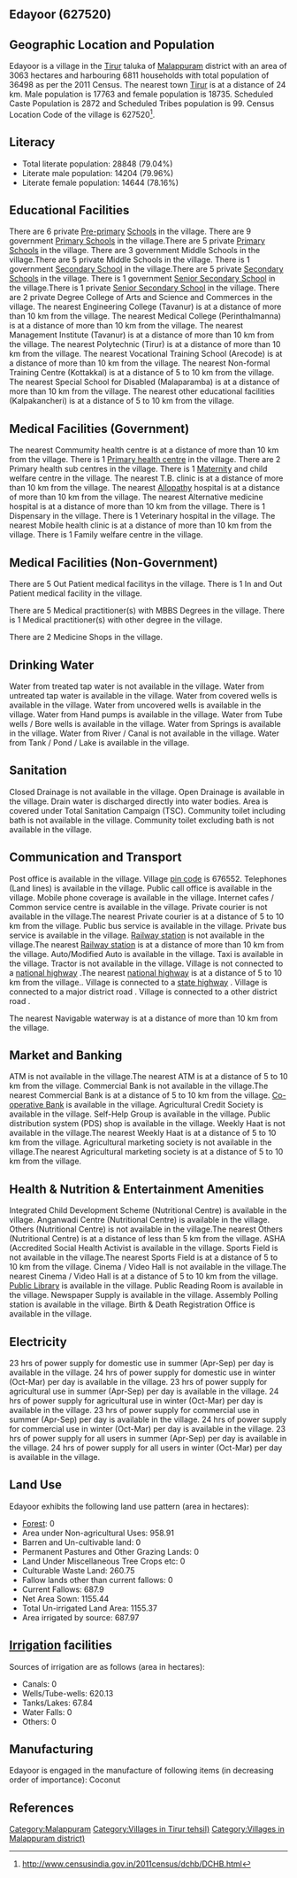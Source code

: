 {{Infobox settlement
| name=Edayoor
| native_name=
| native_name_lang=
| other_name=
| nickname=
| settlement_type=Village
| image_skyline=
| image_alt=
| image_caption=
| pushpin_map=India Kerala
| pushpin_label_position=right
| pushpin_map_alt=
| pushpin_map_caption=Location in Kerala, India
| latd=
| latm=
| lats=
| latNS=
| longd=
| longm=
| longs=
| longEW=
| coordinates_display=inline,title
| subdivision_type=Country
| subdivision_name={{flag|India}}
| subdivision_type1=[[States and territories of India|State]]
| subdivision_name1=Kerala 
| subdivision_type2=[[List of districts of India|District]]
| subdivision_name2=Malappuram
| subdivision_type3=Tahsil
| subdivision_name3=Tirur
| website=
| established_title=<!-- Established -->
| established_date=
| founder=
| named_for=
| government_type=
| governing_body=
| unit_pref=Metric=
| area_footnotes=
| area_rank=
| area_total_km2=30.63
| elevation_footnotes=
| elevation_m=
| population_total=36498
| population_as_of=2011
| population_rank=
| population_density_km2=1191
| population_demonym=
| population_footnotes=
| demographics_type1=Languages
| demographics1_title1=Official
| demographics1_info1=[[Malayalam language|Malayalam]]
| timezone1=[[Indian Standard Time|IST]]
| utc_offset1==+5:30
| postal_code_type=[[Postal Index Number|PIN]]
| postal_code=676552
| area_code_type=Telephone code
| area_code=
| registration_plate=
| blank1_name_sec1=Nearest city
| blank1_info_sec1=[[Tirur]]
| blank2_name_sec1=[[Human sex ratio|Sex ratio]]
| blank2_info_sec1=1054 [[male|♂]]/[[female|♀]]
| blank3_name_sec1=Literacy
| blank3_info_sec1=79.04%
| blank1_name_sec2=[[2011 Census of India|2011 census]] code
| blank1_info_sec2=627520
| footnotes=
}}

== Edayoor (627520) ==

== Geographic Location and Population ==

Edayoor is a village in the [[Tirur]] taluka of [[Malappuram]] district with an area of 3063 hectares and harbouring 6811 households with total population of 36498 as per the 2011 Census. The nearest town [[Tirur]] is at a distance of 24 km. Male population is 17763 and female population is 18735. Scheduled Caste Population is 2872 and Scheduled Tribes population is 99. Census Location Code of the village is 627520<ref>http://www.censusindia.gov.in/2011census/dchb/DCHB.html</ref>.


== Literacy ==  
* Total literate population: 28848 (79.04%)
* Literate male population: 14204 (79.96%)
* Literate female population: 14644 (78.16%)


== Educational Facilities ==  
There are 6 private [[Pre-primary]] [[School]]s in the village.
There are 9 government [[Primary School]]s in the village.There are 5 private [[Primary School]]s in the village.
There are 3 government Middle Schools in the village.There are 5 private Middle Schools in the village.
There is 1 government [[Secondary School]] in the village.There are 5 private [[Secondary School]]s in the village.
There is 1 government [[Senior Secondary School]] in the village.There is 1 private [[Senior Secondary School]] in the village.
There are 2 private Degree College of Arts and Science and Commerces in the village.
The nearest Engineering College (Tavanur) is at a distance of more than 10 km from the village.
The nearest Medical College (Perinthalmanna) is at a distance of more than 10 km from the village.
The nearest Management Institute (Tavanur) is at a distance of more than 10 km from the village.
The nearest Polytechnic (Tirur) is at a distance of more than 10 km from the village.
The nearest Vocational Training School (Arecode) is at a distance of more than 10 km from the village.
The nearest Non-formal Training Centre (Kottakkal) is at a distance of 5 to 10 km from the village.
The nearest Special School for Disabled (Malaparamba) is at a distance of more than 10 km from the village.
The nearest other educational facilities (Kalpakancheri) is at a distance of 5 to 10 km from the village.


== Medical Facilities (Government) ==
The nearest Commumity health centre is at a distance of more than 10 km from the village.
There is 1 [[Primary health centre]] in the village.
There are 2 Primary health sub centres in the village.
There is 1 [[Maternity]] and child welfare centre in the village.
The nearest T.B. clinic is at a distance of more than 10 km from the village.
The nearest [[Allopathy]] hospital is at a distance of more than 10 km from the village.
The nearest Alternative medicine hospital is at a distance of more than 10 km from the village.
There is 1 Dispensary in the village.
There is 1 Veterinary hospital in the village.
The nearest Mobile health clinic is at a distance of more than 10 km from the village.
There is 1 Family welfare centre in the village.


== Medical Facilities (Non-Government) ==
There are 5 Out Patient medical facilitys in the village.
There is 1 In and Out Patient medical facility in the village.

There are 5 Medical practitioner(s) with MBBS Degrees in the village.
There is 1 Medical practitioner(s) with other degree in the village.


There are 2 Medicine Shops in the village.



== Drinking Water ==
Water from treated tap water is not available in the village.
Water from untreated tap water is available in the village.
Water from covered wells is available in the village.
Water from uncovered wells is available in the village.
Water from Hand pumps is available in the village.
Water from Tube wells / Bore wells is available in the village.
Water from Springs is available in the village.
Water from River / Canal is not available in the village.
Water from Tank / Pond / Lake is available in the village.


== Sanitation ==
Closed Drainage is not available in the village.
Open Drainage is available in the village.
Drain water is discharged directly into water bodies.
Area is covered under Total Sanitation Campaign (TSC).
Community toilet including bath is not available in the village.
Community toilet excluding bath is not available in the village.


== Communication and Transport ==
Post office is available in the village.
Village [[pin code]] is 676552.
Telephones (Land lines) is available in the village.
Public call office is available in the village.
Mobile phone coverage is available in the village.
Internet cafes / Common service centre is available in the village.
Private courier is not available in the village.The nearest Private courier is at a distance of 5 to 10 km from the village.
Public bus service is available in the village.
Private bus service is available in the village.
[[Railway station]] is not available in the village.The nearest [[Railway station]] is at a distance of more than 10 km from the village.
Auto/Modified Auto is available in the village.
Taxi is available in the village.
Tractor is not available in the village.
Village is not connected to a [[national highway]] .The nearest [[national highway]] is at a distance of 5 to 10 km from the village..
Village is connected to a [[state highway]]  .
Village is connected to a major district road    .
Village is connected to a other district road  .



The nearest Navigable waterway is at a distance of more than 10 km from the village.



== Market and Banking ==
ATM is not available in the village.The nearest ATM is at a distance of 5 to 10 km from the village.
Commercial Bank is not available in the village.The nearest Commercial Bank is at a distance of 5 to 10 km from the village.
[[Co-operative Bank]] is available in the village.
Agricultural Credit Society is available in the village.
Self-Help Group is available in the village.
Public distribution system (PDS) shop is available in the village.
Weekly Haat is not available in the village.The nearest Weekly Haat is at a distance of 5 to 10 km from the village.
Agricultural marketing society is not available in the village.The nearest Agricultural marketing society is at a distance of 5 to 10 km from the village.


== Health & Nutrition & Entertainment Amenities ==
Integrated Child Development Scheme (Nutritional Centre) is available in the village.
Anganwadi Centre (Nutritional Centre) is available in the village.
Others (Nutritional Centre) is not available in the village.The nearest Others (Nutritional Centre) is at a distance of less than 5 km from the village.
ASHA (Accredited Social Health Activist is available in the village.
Sports Field is not available in the village.The nearest Sports Field is at a distance of 5 to 10 km from the village.
Cinema / Video Hall is not available in the village.The nearest Cinema / Video Hall is at a distance of 5 to 10 km from the village.
[[Public Library]] is available in the village.
Public Reading Room is available in the village.
Newspaper Supply is available in the village.
Assembly Polling station is available in the village.
Birth & Death Registration Office is available in the village.


== Electricity ==
23 hrs of power supply for domestic use in summer (Apr-Sep) per day is available in the village.
24 hrs of power supply for domestic use in winter (Oct-Mar) per day is available in the village.
23 hrs of power supply for agricultural use in summer (Apr-Sep) per day is available in the village.
24 hrs of power supply for agricultural use in winter (Oct-Mar) per day is available in the village.
23 hrs of power supply for commercial use in summer (Apr-Sep) per day is available in the village.
24 hrs of power supply for commercial use in winter (Oct-Mar) per day is available in the village.
23 hrs of power supply for all users in summer (Apr-Sep) per day is available in the village.
24 hrs of power supply for all users in winter (Oct-Mar) per day is available in the village.


== Land Use ==
Edayoor exhibits the following land use pattern (area in hectares):
* [[Forest]]: 0
* Area under Non-agricultural Uses: 958.91
* Barren and Un-cultivable land: 0
* Permanent Pastures and Other Grazing Lands: 0
* Land Under Miscellaneous Tree Crops etc: 0
* Culturable Waste Land: 260.75
* Fallow lands other than current fallows: 0
* Current Fallows: 687.9
* Net Area Sown: 1155.44
* Total Un-irrigated Land Area: 1155.37
* Area irrigated by source: 687.97


== [[Irrigation]] facilities ==
Sources of irrigation are as follows (area in hectares):
* Canals: 0
* Wells/Tube-wells: 620.13
* Tanks/Lakes: 67.84
* Water Falls: 0
* Others: 0


== Manufacturing ==
Edayoor is engaged in the manufacture of following items (in decreasing order of importance): Coconut


[[Category:Malappuram]]
[[Category:Villages in Tirur tehsil)]]
[[Category:Villages in Malappuram district)]]


== References ==
{{Reflist}}


